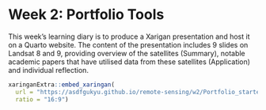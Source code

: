# Week 2: Portfolio Tools

This week's learning diary is to produce a Xarigan presentation and host it on a Quarto website. The content of the presentation includes 9 slides on Landsat 8 and 9, providing overview of the satellites (Summary), notable academic papers that have utilised data from these satellites (Application) and individual reflection.

```r
xaringanExtra::embed_xaringan(
  url = "https://asdfgukyu.github.io/remote-sensing/w2/Portfolio_starter.html#1",
  ratio = "16:9")
```

## 
